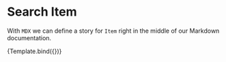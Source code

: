 <!--- index.stories.mdx -->


<Meta title="Components/Item" component={Item} />

# Search Item

With `MDX` we can define a story for `Item` right in the middle of our
Markdown documentation.

<!--- This is your Story template function, shown here in React -->


<Canvas>
  <Story name="Default" args={{ 
      label: 'Default story', 
      id: 'https://id.com/1'
    }}>
    {Template.bind({})}
   </Story>
</Canvas>


